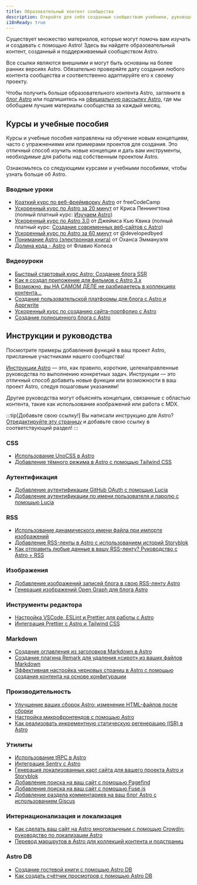 ```yaml
---
title: Образовательный контент сообщества
description: Откройте для себя созданные сообществом учебники, руководства, статьи и видео, которые помогут вам учиться и строить с помощью Astro!
i18nReady: true
---
```



Существует множество материалов, которые могут помочь вам изучать и создавать с помощью Astro! Здесь вы найдете образовательный контент, созданный и поддерживаемый сообществом Astro.

Все ссылки являются внешними и могут быть основаны на более ранних версиях Astro. Обязательно проверяйте дату создания любого контента сообщества и соответственно адаптируйте его к своему проекту.

Чтобы получить больше образовательного контента Astro, загляните в [блог Astro](https://astro.build/blog/) или подпишитесь на [официальную рассылку Astro](https://astro.build/newsletter/signup), где мы обобщаем лучшие материалы сообщества за каждый месяц.

## Курсы и учебные пособия

Курсы и учебные пособия направлены на обучение новым концепциям, часто с упражнениями или примерами проектов для создания. Это отличный способ изучить новые концепции и дать вам инструменты, необходимые для работы над собственным проектом Astro.

Ознакомьтесь со следующими курсами и учебными пособиями, чтобы узнать больше об Astro.

### Вводные уроки
  - [Краткий курс по веб-фреймворку Astro](https://www.youtube.com/watch?v=e-hTm5VmofI) от freeCodeCamp
  - [Ускоренный курс по Astro за 20 минут](https://www.youtube.com/watch?v=zrPVTf761OI) от Криса Пеннингтона (полный платный курс: [Изучаем Astro](https://learnastro.dev/))
  - [Ускоренный курс по Astro 3.0](https://www.youtube.com/watch?v=qBOz6TpYAOg) от Джеймса Кью Квика (полный платный курс: [Создание современных веб-сайтов с Astro](https://astrocourse.dev/))
  - [Ускоренный курс по Astro за 60 минут](https://www.youtube.com/watch?v=NniT0vKyn-E) от @developedbyed
  - [Понимание Astro (электронная книга)](https://www.ohansemmanuel.com/books/understanding-astro) от Оханса Эммануэля
  - [Долина кода - Astro](https://thevalleyofcode.com/astro) от Флавио Копеса

  ### Видеоуроки
  - [Быстрый стартовый курс Astro: Создание блога SSR](https://www.youtube.com/watch?v=XoIHKO6AkoM)
  - [Как я создал приложение для фильмов с Astro 3.x](https://www.youtube.com/watch?v=Gvr4WhgfP0w)
  - [Возможно, вы НА САМОМ ДЕЛЕ не разбираетесь в коллекциях контента…](https://www.youtube.com/watch?v=Fcw4c3wzm7I)
  - [Создание пользовательской платформы для блога с Astro и Apprwrite](https://www.youtube.com/watch?v=OERqwLy_reA)
  - [Ускоренный курс по созданию сайта-портфолио с Astro](https://www.youtube.com/watch?v=TwWvNK0yHjI)
  - [Создание полноценного блога с Astro](https://egghead.io/courses/build-a-full-stack-blog-with-astro-7ffcf9ec)

## Инструкции и руководства

Посмотрите примеры добавления функций в ваш проект Astro, присланные участниками нашего сообщества!

[Инструкции Astro](/ru/recipes/) — это, как правило, короткие, целенаправленные руководства по выполнению конкретных задач. Инструкции — это отличный способ добавить новые функции или возможности в ваш проект Astro, следуя пошаговым указаниям!

Другие руководства могут объяснять концепции, связанные с областью контента, такие как использование изображений или работа с MDX.

:::tip[Добавьте свою ссылку!]
Вы написали инструкцию для Astro? [Отредактируйте эту страницу](https://github.com/withastro/docs/edit/main/src/content/docs/en/community-resources/content.mdx) и добавьте свою ссылку в соответствующий раздел!
:::

### CSS
- [Использование UnoCSS в Astro](https://www.elian.codes/blog/23-02-11-implementing-unocss-in-astro/)
- [Добавление тёмного режима в Astro с помощью Tailwind CSS](https://www.kevinzunigacuellar.com/blog/dark-mode-in-astro/)
### Аутентификация
- [Добавление аутентификации GitHub OAuth с помощью Lucia](https://lucia-auth.com/tutorials/github-oauth/astro)
- [Добавление аутентификации по имени пользователя и паролю с помощью Lucia](https://lucia-auth.com/tutorials/username-and-password/astro)
### RSS
- [Использование динамического имени файла при импорте изображений](https://vaihe.com/blog/astro/astro-dynamic-image-prop/)
- [Добавление RSS-ленты в Astro с использованием историй Storyblok](https://straffesites.com/en/blog/rss-feed-astro-storyblok)
- [Как отправить любые данные в вашу RSS-ленту? Руководство с Astro + RSS](https://aritraroy.live/tutorial/blogs/2023/how-to-send-any-data-to-rss-feed/)
### Изображения
- [Добавление изображений записей блога в свою RSS-ленту Astro](https://webreaper.dev/posts/astro-rss-feed-blog-post-images/)
- [Генерация изображений Open Graph для блога Astro](https://techsquidtv.com/blog/generating-open-graph-images-for-astro/)
### Инструменты редактора
- [Настройка VSCode, ESLint и Prettier для работы с Astro](https://patheticgeek.dev/blog/astro-prettier-eslint-vscode)
- [Интеграция Prettier с Astro и Tailwind CSS](https://straffesites.com/en/blog/integrate-prettier-astro-tailwindcss)
### Markdown
- [Создание оглавления из заголовков Markdown в Astro](https://kld.dev/building-table-of-contents/)
- [Создание плагина Remark для удаления «сирот» из ваших файлов Markdown](https://eatmon.co/blog/remove-runts-markdown/)
- [Эффективная настройка черновых страниц в Astro с помощью создания контента на основе конфигурации](https://akashrajpurohit.com/blog/set-up-draft-pages-effectively-in-astro-with-configdriven-content-authoring/)
### Производительность
- [Улучшение ваших сборок Astro: изменение HTML-файлов после сборки](https://straffesites.com/en/blog/optimize-astro-html-post-build)
- [Настройка микрофронтендов с помощью Astro](https://medium.com/@sergio.a.soria/setting-up-micro-frontends-with-astro-and-ecma-script-modules-137340d2c520)
- [Как реализовать инкрементную статическую регенерацию (ISR) в Astro](https://logsnag.com/blog/implementing-isr-in-astro)
### Утилиты
- [Использование tRPC в Astro](https://www.thomasledoux.be/blog/using-trpc-astro-islands-react)
- [Интеграция Sentry с Astro](https://akashrajpurohit.com/blog/seamless-error-tracking-integrating-sentry-with-astro/)
- [Генерация локализованных карт сайта для вашего проекта Astro и Storyblok](https://straffesites.com/en/blog/localized-sitemap-astro-storyblok)
- [Добавление поиска на ваш сайт с помощью Pagefind](https://blog.otterlord.dev/posts/astro-search/)
- [Добавление поиска на ваш сайт с помощью Fuse.js](https://www.youtube.com/watch?v=XnV_2MWqAhQ)
- [Добавление раздела комментариев на ваш блог Astro с использованием Giscus](https://elazizi.com/posts/add-comments-section-to-your-astro-blog/)
### Интернационализация и локализация
- [Как сделать ваш сайт на Astro многоязычным с помощью Crowdin: руководство по локализации Astro](https://crowdin.com/blog/2023/06/21/astro-localization-and-i18n)
- [Перевод маршрутов в Astro для коллекций контента и подстраниц](https://www.webdesign-sopelnik.de/en/blog/translate-routes-for-astro-content-collections-or-subpages-with-trailingslash-and-base-support/)
### Astro DB
- [Создание гостевой книги с помощью Astro DB](https://ryantrimble.com/blog/creating-a-guestbook-with-astro-db/)
- [Как создать счётчик просмотров с помощью Astro DB](https://www.vorillaz.com/astro-views)

